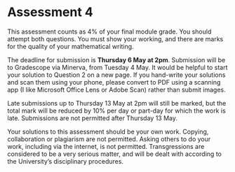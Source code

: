 # Assessment 4 {.unnumbered #A4}


::: {.mysummary}
This assessment counts as 4% of your final module grade. You should attempt both questions. You must show your working, and there are marks for the quality of your mathematical writing.

The deadline for submission is **Thursday 6 May at 2pm**. Submission will be to Gradescope via Minerva, from Tuesday 4 May. It would be helpful to start your solution to Question 2 on a new page. If you hand-write your solutions and scan them using your phone, please convert to PDF using a scanning app (I like Microsoft Office Lens or Adobe Scan) rather than submit images.

Late submissions up to Thursday 13 May at 2pm will still be marked, but	the total mark will be reduced by 10% per day or part-day for which the work is late. Submissions are not permitted after Thursday 13 May.

Your solutions to this assessment should be your own work. Copying, collaboration or plagiarism are not permitted. Asking others to do your work, including via the internet, is not permitted. Transgressions are considered to be a very serious matter, and will be dealt with according to the University's disciplinary procedures.
:::
